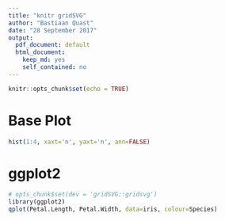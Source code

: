 ```yaml
---
title: "knitr gridSVG"
author: "Bastiaan Quast"
date: "28 September 2017"
output:
  pdf_document: default
  html_document:
    keep_md: yes
    self_contained: no
---
```


```r
knitr::opts_chunk$set(echo = TRUE)
```

# Base Plot

```r
hist(1:4, xaxt='n', yaxt='n', ann=FALSE)
```

# ggplot2

```r
# opts_chunk$set(dev = 'gridSVG::gridsvg')
library(ggplot2)
qplot(Petal.Length, Petal.Width, data=iris, colour=Species)
```